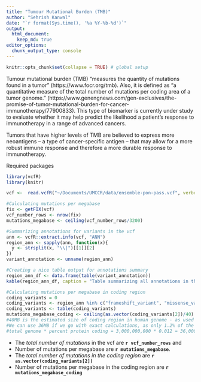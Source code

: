 ```yaml
---
title: "Tumour Mutational Burden (TMB)"
author: "Sehrish Kanwal"
date: "`r format(Sys.time(), '%a %Y-%b-%d')`"
output:
  html_document:
    keep_md: true
editor_options:
  chunk_output_type: console
---
```


```r
knitr::opts_chunk$set(collapse = TRUE) # global setup
```

Tumour mutational burden (TMB) "measures the quantity of mutations found in a tumor" (https://www.focr.org/tmb). Also, it is defined as "a quantitative measure of the total number of mutations per coding area of a tumor genome." (https://www.genengnews.com/gen-exclusives/the-promise-of-tumor-mutational-burden-for-cancer-immunotherapy/77900833).
This type of biomarker is currently under study to evaluate whether it may help predict the likelihood a patient's response to immunotherapy in a range of advanced cancers. 

Tumors that have higher levels of TMB are believed to express more neoantigens – a type of cancer-specific antigen – that may allow for a more robust immune response and therefore a more durable response to immunotherapy.

Required packages

```r
library(vcfR)
library(knitr)
```

```r
vcf <-  read.vcfR("~/Documents/UMCCR/data/ensemble-pon-pass.vcf", verbose =  FALSE) 

#Calculating mutations per megabase
fix <- getFIX(vcf)
vcf_number_rows <- nrow(fix)
mutations_megabase <- ceiling(vcf_number_rows/3200)

#Summarizing annotations for variants in the vcf
ann <- vcfR::extract.info(vcf, "ANN")
region_ann <- sapply(ann, function(x){
  y <- strsplit(x, "\\|")[[1]][2]
})
variant_annotation <- unname(region_ann)

#Creating a nice table output for annotations summary
region_ann_df <- data.frame(table(variant_annotation))
kable(region_ann_df, caption = "Table summarizing all annotations in the vcf and the total number of variants suppporting these annotations")

#Calculating mutations per megabase in coding region
coding_variants = 0
coding_variants <- region_ann %in% c("frameshift_variant", "missense_variant", "missense_variant&splice_region_variant")
coding_variants <- table(coding_variants)
mutations_megabase_coding <- ceiling(as.vector(coding_variants[2])/40) 
#40MB is the estimated size of coding region in human genome - as used by PCGR as well. 
#We can use 36MB if we go with exact calculations, as only 1.2% of the total genome is considered coding. 
#total genome * percent protein coding = 3,000,000,000 * 0.012 = 36,000,000 ~36MB
```

* The _total number of mutations_ in the vcf are **`r vcf_number_rows`** and 
* Number of mutations per megabase are **`r mutations_megabase`**.
* The _total number of mutations in the coding region_ are **`r as.vector(coding_variants[2])`**
* Number of mutations per megabase in the coding region are **`r mutations_megabase_coding`**







